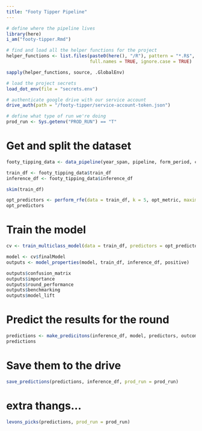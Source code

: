 ```yaml
---
title: "Footy Tipper Pipeline"
---
```


```r
# define where the pipeline lives
library(here)
i_am("footy-tipper.Rmd")

# find and load all the helper functions for the project
helper_functions <- list.files(paste0(here(), "/R"), pattern = "*.R$",
                               full.names = TRUE, ignore.case = TRUE)

sapply(helper_functions, source, .GlobalEnv)

# load the project secrets
load_dot_env(file = "secrets.env")

# authenticate google drive with our service account
drive_auth(path = "/footy-tipper/service-account-token.json")

# define what type of run we're doing
prod_run <- Sys.getenv("PROD_RUN") == "T"
```

# Get and split the dataset

```r
footy_tipping_data <- data_pipeline(year_span, pipeline, form_period, carry_over, k_val, elo_init)

train_df <- footy_tipping_data$train_df
inference_df <- footy_tipping_data$inference_df

skim(train_df)
```

```r
opt_predictors <- perform_rfe(data = train_df, k = 5, opt_metric, maximise = T, steps = NULL, outcome_var = outcome_var, predictors = predictors) 
opt_predictors
```


# Train the model

```r
cv <- train_multiclass_model(data = train_df, predictors = opt_predictors, outcome_var = outcome_var, opt_metric = opt_metric)

model <- cv$finalModel
outputs <- model_properties(model, train_df, inference_df, positive)

outputs$confusion_matrix
outputs$importance
outputs$round_performance
outputs$benchmarking
outputs$model_lift
```

# Predict the results for the round

```r
predictions <- make_predicitons(inference_df, model, predictors, outcome_var)
predictions
```

# Save them to the drive

```r
save_predictions(predictions, inference_df, prod_run = prod_run)
```

# extra thangs...

```r
levons_picks(predictions, prod_run = prod_run)
```
